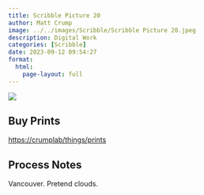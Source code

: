 ```yaml
---
title: Scribble Picture 20
author: Matt Crump
image: ../../images/Scribble/Scribble Picture 20.jpeg
description: Digital Work
categories: [Scribble]
date: 2023-09-12 09:54:27
format:
  html:
    page-layout: full
---
```


![](../../images/Scribble/Scribble Picture 20.jpeg)

## Buy Prints

[https://crumplab/things/prints](https://crumplab/things/prints)

## Process Notes

Vancouver. Pretend clouds.
